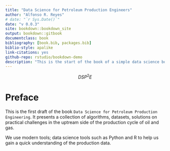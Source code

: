 ```yaml
--- 
title: "Data Science for Petroleum Production Engineers"
author: "Alfonso R. Reyes"
# date: "`r Sys.Date()`"
date: "v 0.0.3"
site: bookdown::bookdown_site
output: bookdown::gitbook
documentclass: book
bibliography: [book.bib, packages.bib]
biblio-style: apalike
link-citations: yes
github-repo: rstudio/bookdown-demo
description: "This is the start of the book of a simple data science book."
---
```


$$
DSP^2E
$$

# Preface {-}

This is the first draft of the book `Data Science for Petroleum Production Engineering`. It presents a collection of algorithms, datasets, solutions on practical challenges in the uptream side of the production cycle of oil and gas.

We use modern tools; data science tools such as Python and R to help us gain a quick understanding of the production data.





